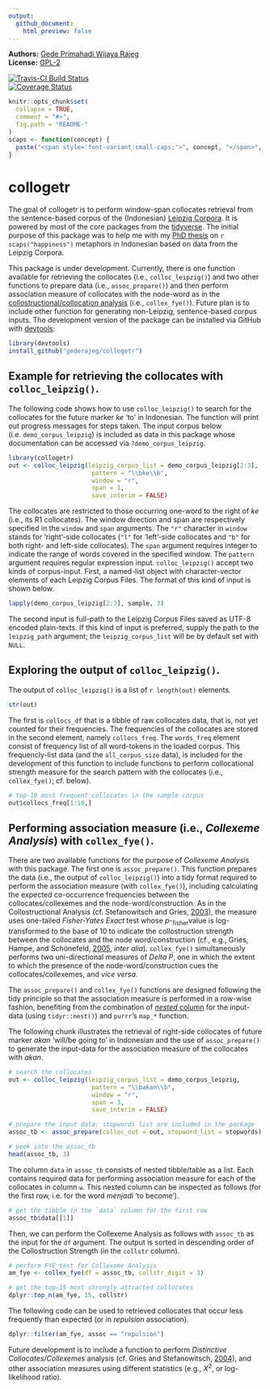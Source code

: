 ```yaml
---
output:
  github_document:
    html_preview: false
---
```


<!-- README.md is generated from README.Rmd. Please edit that file -->

**Authors:** [Gede Primahadi Wijaya Rajeg](https://figshare.com/authors/Gede_Primahadi_Wijaya_Rajeg/1234749)<br/>
**License:** [GPL-2](https://www.gnu.org/licenses/old-licenses/gpl-2.0.en.html)<br/>

[![Travis-CI Build Status](https://travis-ci.org/gederajeg/collogetr.svg?branch=master)](https://travis-ci.org/gederajeg/collogetr)<br/>
[![Coverage Status](https://img.shields.io/codecov/c/github/gederajeg/collogetr/master.svg)](https://codecov.io/github/gederajeg/collogetr?branch=master)


```r
knitr::opts_chunk$set(
  collapse = TRUE,
  comment = "#>",
  fig.path = "README-"
)
scaps <- function(concept) {
  paste("<span style='font-variant:small-caps;'>", concept, "</span>", sep="")
}
```

# collogetr

The goal of collogetr is to perform window-span collocates retrieval from the sentence-based corpus of the (Indonesian) [Leipzig Corpora](http://wortschatz.uni-leipzig.de/en/download). It is powered by most of the core packages from the [tidyverse](https://www.tidyverse.org). The initial purpose of this package was to help me with my [PhD thesis](http://rpubs.com/primahadi/ca_3d_metaphor_happiness_synonyms_Indonesian) on `r scaps("happiness")` metaphors in Indonesian based on data from the Leipzig Corpora.

This package is under development. Currently, there is one function available for retrieving the collocates (i.e., `colloc_leipzig()`) and two other functions to prepare data (i.e., `assoc_prepare()`) and then perform association measure of collocates with the node-word as in the [collostructional/collocation analysis](http://www.linguistics.ucsb.edu/faculty/stgries/teaching/groningen/index.html) (i.e., `collex_fye()`). Future plan is to include other function for generating non-Leipzig, sentence-based corpus inputs. The development version of the package can be installed via GitHub with [devtools](https://github.com/hadley/devtools):

```r
library(devtools)
install_github("gederajeg/collogetr")
```


## Example for retrieving the collocates with `colloc_leipzig()`.

The following code shows how to use `colloc_leipzig()` to search for the collocates for the future marker *ke* 'to' in Indonesian. The function will print out progress messages for steps taken. The input corpus below (i.e. `demo_corpus_leipzig`) is included as data in this package whose documentation can be accessed via `?demo_corpus_leipzig`.

```r
library(collogetr)
out <- colloc_leipzig(leipzig_corpus_list = demo_corpus_leipzig[2:3],
                       pattern = "\\bke\\b",
                       window = "r",
                       span = 1,
                       save_interim = FALSE)
```

The collocates are restricted to those occurring one-word to the right of *ke* (i.e., its R1 collocates). The window direction and span are respectively specified in the `window` and `span` arguments. The `"r"` character in `window` stands for 'right'-side collocates (`"l"` for 'left'-side collocates and `"b"` for both right- and left-side collocates). The `span` argument requires integer to indicate the range of words covered in the specified window. The `pattern` argument requires regular expression input. `colloc_leipzig()` accept two kinds of corpus-input. First, a named-list object with character-vector elements of each Leipzig Corpus Files. The format of this kind of input is shown below.

```r
lapply(demo_corpus_leipzig[2:3], sample, 3)
```

The second input is full-path to the Leipzig Corpus Files saved as UTF-8 encoded plain-texts. If this kind of input is preferred, supply the path to the `leipzig_path` argument; the `leipzig_corpus_list` will be by default set with `NULL`.

## Exploring the output of `colloc_leipzig()`.

The output of `colloc_leipzig()` is a list of `r length(out)` elements.

```r
str(out)
```

The first is `collocs_df` that is a tibble of raw collocates data, that is, not yet counted for their frequencies. The frequencies of the collocates are stored in the second element, namely `collocs_freq`. The `words_freq` element consist of frequency list of all word-tokens in the loaded corpus. This frequencly-list data (and the `all_corpus_size` data), is included for the development of this function to include functions to perform collocational strength measure for the search pattern with the collocates (i.e., `collex_fye()`; cf. below).

```r
# top-10 most frequent collocates in the sample corpus
out$collocs_freq[1:10,]
```

## Performing association measure (i.e., *Collexeme Analysis*) with `collex_fye()`.

There are two available functions for the purpose of *Collexeme Analysis* with this package. The first one is `assoc_prepare()`. This function prepares the data (i.e., the output of `colloc_leipzig()`) into a tidy format required to perform the association measure (with `collex_fye()`), including calculating the expected co-occurrence frequencies between the collocates/collexemes and the node-word/construction. As in the Collostructional Analysis (cf. Stefanowitsch and Gries, [2003](http://www.linguistics.ucsb.edu/faculty/stgries/research/2003_AS-STG_Collostructions_IJCL.pdf)), the measure uses one-tailed *Fisher-Yates Exact* test whose *p*-~fisher~value is log-transformed to the base of 10 to indicate the collostruction strength between the collocates and the node word/construction (cf., e.g., Gries, Hampe, and Schönefeld, [2005](http://www.linguistics.ucsb.edu/faculty/stgries/research/2005_STG-BH-DS_CollStr-vs-Freq_CogLing.pdf), *inter alia*). `collex_fye()` simultaneously performs two uni-directional measures of *Delta P*, one in which the extent to which the presence of the node-word/construction cues the collocates/collexemes, and *vice versa*. 

The `assoc_prepare()` and `collex_fye()` functions are designed following the tidy principle so that the association measure is performed in a row-wise fashion, benefiting from the combination of [*nested* column](http://r4ds.had.co.nz/many-models.html#list-columns-1) for the input-data (using `tidyr::nest()`) and `purrr`'s `map_*` function.

The following chunk illustrates the retrieval of right-side collocates of future marker *akan* 'will/be going to' in Indonesian and the use of `assoc_prepare()` to generate the input-data for the association measure of the collocates with *akan*.

```r
# search the collocates
out <- colloc_leipzig(leipzig_corpus_list = demo_corpus_leipzig,
                       pattern = "\\bakan\\b",
                       window = "r",
                       span = 3,
                       save_interim = FALSE)

# prepare the input data; stopwords list are included in the package
assoc_tb <- assoc_prepare(colloc_out = out, stopword_list = stopwords)

# peek into the assoc_tb
head(assoc_tb, 3)
```

The column `data` in `assoc_tb` consists of nested tibble/table as a list. Each contains required data for performing association measure for each of the collocates in column `w`. This nested column can be inspected as follows (for the first row, i.e. for the word *menjadi* 'to become').

```r
# get the tibble in the `data` column for the first row
assoc_tb$data[[1]]
```

Then, we can perform the Collexeme Analysis as follows with `assoc_tb` as the input for the `df` argument. The output is sorted in descending order of the Collostruction Strength (in the `collstr` column).

```r
# perform FYE test for Collexeme Analysis
am_fye <- collex_fye(df = assoc_tb, collstr_digit = 3)

# get the top-15 most strongly attracted collocates
dplyr::top_n(am_fye, 15, collstr)
```

The following code can be used to retrieved collocates that occur less frequently than expected (or in *repulsion* association).

```r
dplyr::filter(am_fye, assoc == "repulsion")
```

Future development is to include a function to perform *Distinctive Collocates/Collexemes* analysis (cf. Gries and Stefanowitsch, [2004](http://www.linguistics.ucsb.edu/faculty/stgries/research/2004_STG-AS_ExtendingCollostructions_IJCL.pdf)), and other association measures using different statistics (e.g., *X*^2^, or log-likelihood ratio).

